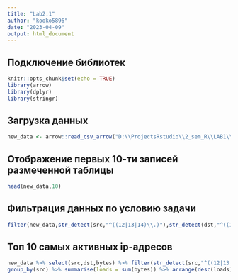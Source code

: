 ```yaml
---
title: "Lab2.1"
author: "kooko5896"
date: "2023-04-09"
output: html_document
---
```

## Подключение библиотек

```r
knitr::opts_chunk$set(echo = TRUE)
library(arrow)
library(dplyr)
library(stringr)
```

## Загрузка данных 

```r
new_data <- arrow::read_csv_arrow("D:\\ProjectsRstudio\\2_sem_R\\LAB1\\gowiththeflow_20190826.csv",schema=schema(timestamp=int64(),src=utf8(),dst=utf8(),port=int32(),bytes=int32()))
```
## Отображение первых 10-ти записей размеченной таблицы
```r
head(new_data,10)
```
## Фильтрация данных по условию задачи
```r
filter(new_data,str_detect(src,"^((12|13|14)\\.)"),str_detect(dst,"^((12|13|14)\\.)",negate=TRUE)) %>% select(src,bytes) %>% group_by(src)%>% summarise(bytes=sum(bytes))%>% slice_max(bytes)%>% select(src)
```

## Топ 10 самых активных ip-адресов
```r
new_data %>% select(src,dst,bytes) %>% filter(str_detect(src,"^((12|13|14)\\.)"),str_detect(dst,"^((12|13|14)\\.)",negate=TRUE)) %>%
group_by(src) %>% summarise(loads = sum(bytes)) %>% arrange(desc(loads)) %>% head(10)
```

